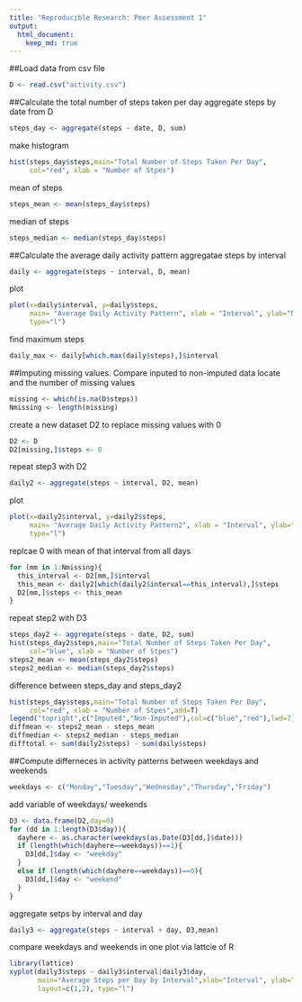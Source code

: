 ```yaml
---
title: "Reproducible Research: Peer Assessment 1"
output: 
  html_document:
    keep_md: true
---
```



##Load data from csv file
```r
D <- read.csv("activity.csv")
```

##Calculate the total number of steps taken per day
aggregate steps by date from D
```r
steps_day <- aggregate(steps ~ date, D, sum)
```
make histogram
```r
hist(steps_day$steps,main="Total Number of Steps Taken Per Day",
     col="red", xlab = "Number of Stpes")
```
mean of steps
```r
steps_mean <- mean(steps_day$steps)
```
median of steps
```r
steps_median <- median(steps_day$steps)
```

##Calculate the average daily activity pattern
aggregatae steps by interval
```r
daily <- aggregate(steps ~ interval, D, mean)
```
plot
```r
plot(x=daily$interval, y=daily$steps,
     main= "Average Daily Activity Pattern", xlab = "Interval", ylab="Number of Steps",
     type="l")
```
find maximum steps
```r
daily_max <- daily[which.max(daily$steps),]$interval
```

##Imputing missing values. Compare inputed to non-imputed data
locate and the number of missing values 
```r
missing <- which(is.na(D$steps))
Nmissing <- length(missing)
```
create a new dataset D2 to replace missing values with 0
```r
D2 <- D
D2[missing,]$steps <- 0
```
repeat step3 with D2
```r
daily2 <- aggregate(steps ~ interval, D2, mean)
```
plot
```r
plot(x=daily2$interval, y=daily2$steps,
     main= "Average Daily Activity Pattern2", xlab = "Interval", ylab="Number of Steps",
     type="l")
```
replcae 0 with mean of that interval from all days
```r
for (mm in 1:Nmissing){
  this_interval <- D2[mm,]$interval
  this_mean <- daily2[which(daily2$interval==this_interval),]$steps
  D2[mm,]$steps <- this_mean
}
```
repeat step2 with D3
```r
steps_day2 <- aggregate(steps ~ date, D2, sum)
hist(steps_day2$steps,main="Total Number of Steps Taken Per Day",
     col="blue", xlab = "Number of Stpes")
steps2_mean <- mean(steps_day2$steps)
steps2_median <- median(steps_day2$steps)
```
difference between steps_day and steps_day2
```r
hist(steps_day$steps,main="Total Number of Steps Taken Per Day",
     col="red", xlab = "Number of Stpes",add=T)
legend("topright",c("Imputed","Non-Imputed"),col=c("blue","red"),lwd=7)
diffmean <- steps2_mean - steps_mean
diffmedian <- steps2_median - steps_median
difftotal <- sum(daily2$steps) - sum(daily$steps)
```

##Compute differneces in activity patterns between weekdays and weekends
```r
weekdays <- c("Monday","Tuesday","Wednesday","Thursday","Friday")
```
add variable of weekdays/ weekends
```r
D3 <- data.frame(D2,day=0)
for (dd in 1:length(D3$day)){
  dayhere <- as.character(weekdays(as.Date(D3[dd,]$date)))
  if (length(which(dayhere==weekdays))==1){
    D3[dd,]$day <- "weekday"
  }
  else if (length(which(dayhere==weekdays))==0){
    D3[dd,]$day <- "weekend"
  }
}
```
aggregate setps by interval and day
```r
daily3 <- aggregate(steps ~ interval + day, D3,mean)
```
compare weekdays and weekends in one plot via lattcie of R
```r
library(lattice)
xyplot(daily3$steps ~ daily3$interval|daily3$day, 
       main="Average Steps per Day by Interval",xlab="Interval", ylab="Steps",
       layout=c(1,2), type="l")
```
